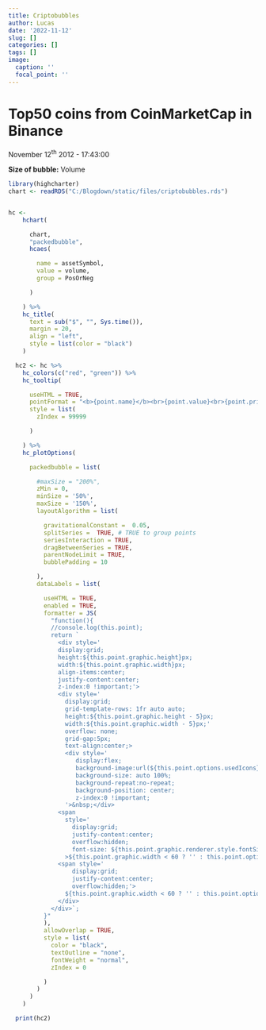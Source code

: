```yaml
---
title: Criptobubbles
author: Lucas
date: '2022-11-12'
slug: []
categories: []
tags: []
image:
  caption: ''
  focal_point: ''
---
```


# Top50 coins from CoinMarketCap in Binance

November 12^th^ 2012 - 17:43:00

**Size of bubble:** Volume

```r
library(highcharter)
chart <- readRDS("C:/Blogdown/static/files/criptobubbles.rds")


hc <-
    hchart(

      chart,
      "packedbubble",
      hcaes(

        name = assetSymbol,
        value = volume,
        group = PosOrNeg

      )

    ) %>%
    hc_title(
      text = sub("$", "", Sys.time()),
      margin = 20,
      align = "left",
      style = list(color = "black")
    )

  hc2 <- hc %>%
    hc_colors(c("red", "green")) %>%
    hc_tooltip(

      useHTML = TRUE,
      pointFormat = "<b>{point.name}</b><br>{point.value}<br>{point.priceChangePercent}",
      style = list(
        zIndex = 99999

      )

    ) %>%
    hc_plotOptions(

      packedbubble = list(

        #maxSize = "200%",
        zMin = 0,
        minSize = '50%',
        maxSize = '150%',
        layoutAlgorithm = list(

          gravitationalConstant =  0.05,
          splitSeries =  TRUE, # TRUE to group points
          seriesInteraction = TRUE,
          dragBetweenSeries = TRUE,
          parentNodeLimit = TRUE,
          bubblePadding = 10

        ),
        dataLabels = list(

          useHTML = TRUE,
          enabled = TRUE,
          formatter = JS(
            "function(){
            //console.log(this.point);
            return `
              <div style='
              display:grid;
              height:${this.point.graphic.height}px;
              width:${this.point.graphic.width}px;
              align-items:center;
              justify-content:center;
              z-index:0 !important;'>
              <div style='
                display:grid;
                grid-template-rows: 1fr auto auto;
                height:${this.point.graphic.height - 5}px;
                width:${this.point.graphic.width - 5}px;'
                overflow: none;
                grid-gap:5px;
                text-align:center;>
                <div style='
                   display:flex;
                   background-image:url(${this.point.options.usedIcons});
                   background-size: auto 100%;
                   background-repeat:no-repeat;
                   background-position: center;
                   z-index:0 !important;
                '>&nbsp;</div>
              <span
                style='
                  display:grid;
                  justify-content:center;
                  overflow:hidden;
                  font-size: ${this.point.graphic.renderer.style.fontSize};'
                >${this.point.graphic.width < 60 ? '' : this.point.options.assetSymbol}</span>
              <span style='
                  display:grid;
                  justify-content:center;
                  overflow:hidden;'>
                ${this.point.graphic.width < 60 ? '' : this.point.options.priceChangePercent}</span>
              </div>
            </div>`;
          }"
          ),
          allowOverlap = TRUE,
          style = list(
            color = "black",
            textOutline = "none",
            fontWeight = "normal",
            zIndex = 0

          )
        )
      )
    )

  print(hc2)

```